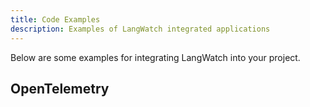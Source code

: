 ```yaml
---
title: Code Examples
description: Examples of LangWatch integrated applications
---
```


Below are some examples for integrating LangWatch into your project.

<CardGroup cols={3}>
  <Card title="Azure OpenAI Streaming Bot" icon="link" href="https://github.com/langwatch/langwatch/blob/main/python-sdk/examples/azure_openai_stream_bot.py" />
  <Card title="Batch Evaluation" icon="link" href="https://github.com/langwatch/langwatch/blob/main/python-sdk/examples/batch_evaluation.ipynb" />
  <Card title="Custom Evaluation Bot" icon="link" href="https://github.com/langwatch/langwatch/blob/main/python-sdk/examples/custom_evaluation_bot.py" />
  <Card title="DSPy Bot" icon="link" href="https://github.com/langwatch/langwatch/blob/main/python-sdk/examples/dspy_bot.py" />
  <Card title="DSPy Visualization" icon="link" href="https://github.com/langwatch/langwatch/blob/main/python-sdk/examples/dspy_visualization.ipynb" />
  <Card title="Evaluation Manual Call" icon="link" href="https://github.com/langwatch/langwatch/blob/main/python-sdk/examples/evaluation_manual_call.py" />
  <Card title="FastAPI App" icon="link" href="https://github.com/langwatch/langwatch/blob/main/python-sdk/examples/fastapi_app.py" />
  <Card title="Generic Bot" icon="link" href="https://github.com/langwatch/langwatch/blob/main/python-sdk/examples/generic_bot.py" />
  <Card title="Generic Bot Exception" icon="link" href="https://github.com/langwatch/langwatch/blob/main/python-sdk/examples/generic_bot_exception.py" />
  <Card title="Generic Bot RAG" icon="link" href="https://github.com/langwatch/langwatch/blob/main/python-sdk/examples/generic_bot_rag.py" />
  <Card title="Generic Bot RAG Expected Output" icon="link" href="https://github.com/langwatch/langwatch/blob/main/python-sdk/examples/generic_bot_rag_expected_output.py" />
  <Card title="Generic Bot Span Context Manager" icon="link" href="https://github.com/langwatch/langwatch/blob/main/python-sdk/examples/generic_bot_span_context_manager.py" />
  <Card title="Generic Bot Span Low Level" icon="link" href="https://github.com/langwatch/langwatch/blob/main/python-sdk/examples/generic_bot_span_low_level.py" />
  <Card title="Generic Bot Sync Function" icon="link" href="https://github.com/langwatch/langwatch/blob/main/python-sdk/examples/generic_bot_sync_function.py" />
  <Card title="Generic Bot Update Metadata Later" icon="link" href="https://github.com/langwatch/langwatch/blob/main/python-sdk/examples/generic_bot_update_metadata_later.py" />
  <Card title="Guardrails" icon="link" href="https://github.com/langwatch/langwatch/blob/main/python-sdk/examples/guardrails.py" />
  <Card title="Guardrails Parallel" icon="link" href="https://github.com/langwatch/langwatch/blob/main/python-sdk/examples/guardrails_parallel.py" />
  <Card title="Guardrails Without Tracing" icon="link" href="https://github.com/langwatch/langwatch/blob/main/python-sdk/examples/guardrails_without_tracing.py" />
  <Card title="LangChain Bot" icon="link" href="https://github.com/langwatch/langwatch/blob/main/python-sdk/examples/langchain_bot.py" />
  <Card title="LangChain RAG Bot" icon="link" href="https://github.com/langwatch/langwatch/blob/main/python-sdk/examples/langchain_rag_bot.py" />
  <Card title="LangChain RAG Bot Vertex AI" icon="link" href="https://github.com/langwatch/langwatch/blob/main/python-sdk/examples/langchain_rag_bot_vertex_ai.py" />
  <Card title="LiteLLM Bot" icon="link" href="https://github.com/langwatch/langwatch/blob/main/python-sdk/examples/litellm_bot.py" />
  <Card title="OpenAI Bot" icon="link" href="https://github.com/langwatch/langwatch/blob/main/python-sdk/examples/openai_bot.py" />
  <Card title="OpenAI Bot Function Call" icon="link" href="https://github.com/langwatch/langwatch/blob/main/python-sdk/examples/openai_bot_function_call.py" />
  <Card title="OpenAI Bot RAG" icon="link" href="https://github.com/langwatch/langwatch/blob/main/python-sdk/examples/openai_bot_rag.py" />
  <Card title="Weaviate DSPy Visualization" icon="link" href="https://github.com/langwatch/langwatch/blob/main/python-sdk/examples/weaviate_dspy_visualization.ipynb" />
  <Card title="Streamlit OpenAI Assistants API Bot" icon="link" href="https://github.com/langwatch/langwatch/blob/main/python-sdk/examples/streamlit_openai_assistants_api_bot.py" />
</CardGroup>

## OpenTelemetry

<CardGroup cols={3}>
  <Card title="OpenInference DSPy Bot" icon="link" href="https://github.com/langwatch/langwatch/blob/main/python-sdk/examples/opentelemetry/openinference_dspy_bot.py" />
  <Card title="OpenInference Haystack" icon="link" href="https://github.com/langwatch/langwatch/blob/main/python-sdk/examples/opentelemetry/openinference_haystack.py" />
  <Card title="OpenInference LangChain Bot" icon="link" href="https://github.com/langwatch/langwatch/blob/main/python-sdk/examples/opentelemetry/openinference_langchain_bot.py" />
  <Card title="OpenInference OpenAI Bot" icon="link" href="https://github.com/langwatch/langwatch/blob/main/python-sdk/examples/opentelemetry/openinference_openai_bot.py" />
  <Card title="OpenTelemetry Anthropic Bot" icon="link" href="https://github.com/langwatch/langwatch/blob/main/python-sdk/examples/opentelemetry/openllmetry_anthropic_bot.py" />
  <Card title="OpenTelemetry LangChain Bot" icon="link" href="https://github.com/langwatch/langwatch/blob/main/python-sdk/examples/opentelemetry/openllmetry_langchain_bot.py" />
  <Card title="OpenTelemetry OpenAI Bot" icon="link" href="https://github.com/langwatch/langwatch/blob/main/python-sdk/examples/opentelemetry/openllmetry_openai_bot.py" />
  <Card title="Traditional Instrumentation FastAPI App" icon="link" href="https://github.com/langwatch/langwatch/blob/main/python-sdk/examples/opentelemetry/traditional_instrumentation_fastapi_app.py" />
</CardGroup>